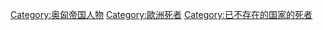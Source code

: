 [[Category:奥匈帝国人物|Category:奥匈帝国人物]]
[[Category:歐洲死者|Category:歐洲死者]]
[[Category:已不存在的国家的死者|Category:已不存在的国家的死者]]